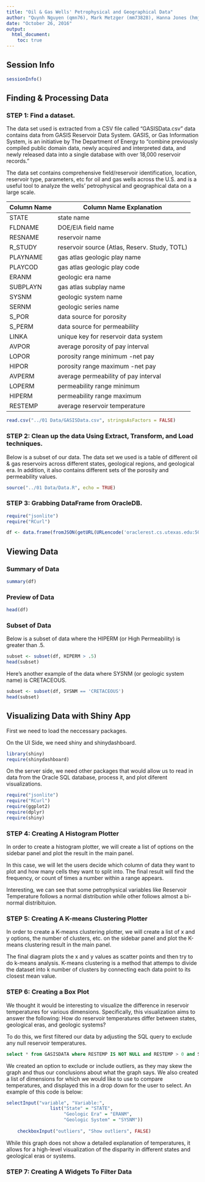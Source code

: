 ```yaml
---
title: "Oil & Gas Wells' Petrophysical and Geographical Data"
author: "Quynh Nguyen (qmn76), Mark Metzger (mm73828), Hanna Jones (hmj427)"
date: "October 26, 2016"
output: 
  html_document:
    toc: true
---
```


## Session Info

```r
sessionInfo()
```

## Finding & Processing Data

### STEP 1: Find a dataset. 

The data set used is extracted from a CSV file called "GASISData.csv" data contains data from GASIS Reservoir Data System. GASIS, or Gas Information System, is an initiative by The Department of Energy to "combine previously compiled public domain data, newly acquired and interpreted data, and newly released data into a single database with over 18,000 reservoir records."

The data set contains comprehensive field/reservoir identification, location, reservoir type, parameters, etc for oil and gas wells across the U.S. and is a useful tool to analyze the wells' petrophysical and geographical data on a large scale.

Column Name | Column Name Explanation
------------- | -------------
STATE | state name
FLDNAME | DOE/EIA field name 
RESNAME | reservoir name
R_STUDY | reservoir source (Atlas, Reserv. Study, TOTL)
PLAYNAME | gas atlas geologic play name 
PLAYCOD | gas atlas geologic play code
ERANM | geologic era name
SUBPLAYN | gas atlas subplay name
SYSNM | geologic system name
SERNM | geologic series name
S_POR | data source for porosity 
S_PERM | data source for permeability 
LINKA | unique key for reservoir data system 
AVPOR | average porosity of pay interval 
LOPOR | porosity range minimum -net pay
HIPOR | porosity range maximum -net pay 
AVPERM | average permeability of pay interval 
LOPERM | permeability range minimum 
HIPERM | permeability range maximum 
RESTEMP | average reservoir temperature 

```r
read.csv("../01 Data/GASISData.csv", stringsAsFactors = FALSE)
```

### STEP 2: Clean up the data Using Extract, Transform, and Load techniques.

Below is a subset of our data. The data set we used is a table of different oil & gas reservoirs across different states, geological regions, and geological era. In addition, it also contains different sets of the porosity and permeability values. 

```r
source("../01 Data/Data.R", echo = TRUE)
```

### STEP 3: Grabbing DataFrame from OracleDB.

```r
require("jsonlite")
require("RCurl")

df <- data.frame(fromJSON(getURL(URLencode('oraclerest.cs.utexas.edu:5001/rest/native/?query="select * from GASISDATA"'),httpheader=c(DB='jdbc:oracle:thin:@aevum.cs.utexas.edu:1521/f16pdb', USER='cs329e_qmn76', PASS='orcl_qmn76', MODE='native_mode', MODEL='model', returnDimensions = 'False', returnFor = 'JSON'), verbose = TRUE)))
```

## Viewing Data

### Summary of Data

```r
summary(df)
```

### Preview of Data
```r
head(df)
```

### Subset of Data

Below is a subset of data where the HIPERM (or High Permeability) is greater than .5.

```r
subset <- subset(df, HIPERM > .5)
head(subset)
```

Here's another example of the data where SYSNM (or geologic system name) is CRETACEOUS.

```r
subset <- subset(df, SYSNM == 'CRETACEOUS')
head(subset)
```

## Visualizing Data with Shiny App 

First we need to load the neccessary packages.

On the UI Side, we need shiny and shinydashboard.

```r
library(shiny)
require(shinydashboard)
```

On the server side, we need other packages that would allow us to read in data from the Oracle SQL database, process it, and plot diferent visualizations.

```r
require("jsonlite")
require("RCurl")
require(ggplot2)
require(dplyr)
require(shiny)
```

### STEP 4: Creating A Histogram Plotter

In order to create a histogram plotter, we will create a list of options on the sidebar panel and plot the result in the main panel.

In this case, we will let the users decide which column of data they want to plot and how many cells they want to split into. The final result will find the frequency, or count of times a number within a range appears.

Interesting, we can see that some petrophysical variables like Reservoir Temperature follows a normal distribution while other follows almost a bi-normal distribituion.

### STEP 5: Creating A K-means Clustering Plotter

In order to create a K-means clustering plotter, we will create a list of x and y options, the number of clusters, etc. on the sidebar panel and plot the K-means clustering result in the main panel. 

The final diagram plots the x and y values as scatter points and then try to do k-means analysis. K-means clustering is a method that attemps to divide the dataset into k number of clusters by connecting each data point to its closest mean value.


### STEP 6: Creating a Box Plot

We thought it would be interesting to visualize the difference in reservoir temperatures for various dimensions. Specifically, this visualization aims to answer the following: How do reservoir temperatures differ between states, geological eras, and geologic systems?

To do this, we first filtered our data by adjusting the SQL query to exclude any null reservoir temperatures.
```SQL
select * from GASISDATA where RESTEMP IS NOT NULL and RESTEMP > 0 and SYSNM IS NOT NULL and ERANM IS NOT NULL AND STATE IS NOT NULL
```

We created an option to exclude or include outliers, as they may skew the graph and thus our conclusions about what the graph says. We also created a list of dimensions for which we would like to use to compare temperatures, and displayed this in a drop down for the user to select. An example of this code is below:
```r
selectInput("variable", "Variable:",
                list("State" = "STATE", 
                     "Geologic Era" = "ERANM", 
                     "Geologic System" = "SYSNM"))
    
    checkboxInput("outliers", "Show outliers", FALSE)
```

While this graph does not show a detailed explanation of temperatures, it allows for a high-level visualization of the disparity in different states and geological eras or systems.

### STEP 7: Creating A Widgets To Filter Data

